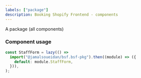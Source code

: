 ```yaml
---
labels: ["package"]
description: Booking Shopify Frontend - components
---
```


A package (all components)

### Component usage

```js
const StaffForm = lazy(() =>
  import("@jamalsoueidan/bsf.bsf-pkg").then((module) => ({
    default: module.StaffForm,
  })),
);
```
